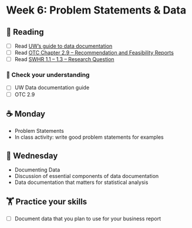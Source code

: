# Week 6: Problem Statements & Data
  
## 📖 Reading

  - [ ] Read [UW's guide to data documentation](https://data.wisc.edu/data-literacy/document/)
- [ ] Read [OTC Chapter 2.9 – Recommendation and Feasibility Reports](https://alg.manifoldapp.org/read/open-technical-communication/section/9ed77f57-00e0-471c-8049-187cd9d00bc2)
- [ ] Read [SWHR 1.1 – 1.3 – Research Question](https://ehsanx.github.io/Scientific-Writing-for-Health-Research/research-question.html)

### 🎯 Check your understanding

- [ ] UW Data documentation guide
- [ ] OTC 2.9

## ☕ Monday

- Problem Statements
- In class activity: write good problem statements for examples
  
## 🐪 Wednesday

- Documenting Data
- Discussion of essential components of data documentation
- Data documentation that matters for statistical analysis

##  🏋️ Practice your skills

- [ ] Document data that you plan to use for your business report

